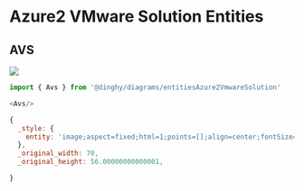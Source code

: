 
# Azure2 VMware Solution Entities


## AVS

<Tabs>
  <TabItem value="Preview">

![](./avs.png#drawio)

  </TabItem>
  <TabItem value="Usage">
    
```js
import { Avs } from '@dinghy/diagrams/entitiesAzure2VmwareSolution'

<Avs/>
```

  </TabItem>
  <TabItem value="Definition">
    
```js
{
  _style: {
    entity: 'image;aspect=fixed;html=1;points=[];align=center;fontSize=12;image=img/lib/azure2/azure_vmware_solution/AVS.svg;strokeColor=none;',
  },
  _original_width: 70,
  _original_height: 56.00000000000001,

}
```

  </TabItem>
</Tabs>

